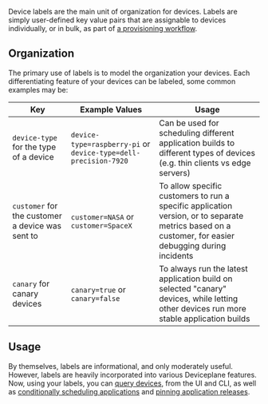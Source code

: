 
<Docs title="Device Labels">

Device labels are the main unit of organization for devices. Labels are simply user-defined key value pairs that are assignable to devices individually, or in bulk, as part of [a provisioning workflow](#).

## Organization

The primary use of labels is to model the organization your devices. Each differentiating feature of your devices can be labeled, some common examples may be:

| Key | Example Values | Usage |
| --- | --- | --- |
| `device-type` for the type of a device | `device-type=raspberry-pi` or `device-type=dell-precision-7920` | Can be used for scheduling different application builds to different types of devices (e.g. thin clients vs edge servers) |
| `customer` for the customer a device was sent to | `customer=NASA` or `customer=SpaceX` | To allow specific customers to run a specific application version, or to separate metrics based on a customer, for easier debugging during incidents |
| `canary` for canary devices | `canary=true` or `canary=false` | To always run the latest application build on selected "canary" devices, while letting other devices run more stable application builds |

## Usage

By themselves, labels are informational, and only moderately useful. However, labels are heavily incorporated into various Deviceplane features. Now, using your labels, you can [query devices](#), from the UI and CLI, as well as [conditionally scheduling applications](#) and [pinning application releases](#).

</Docs>
